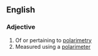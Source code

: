 ==English==

===Adjective===
{{en-adj}}

# Of or pertaining to [[polarimetry]]
# Measured using a [[polarimeter]]